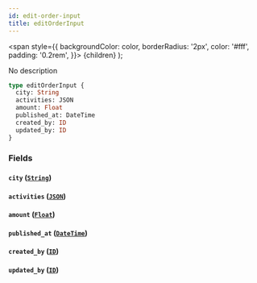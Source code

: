 ```yaml
---
id: edit-order-input
title: editOrderInput
---
```


<span
style={{
      backgroundColor: color,
      borderRadius: '2px',
      color: '#fff',
      padding: '0.2rem',
    }}>
{children}
</span>
);

No description

```graphql
type editOrderInput {
  city: String
  activities: JSON
  amount: Float
  published_at: DateTime
  created_by: ID
  updated_by: ID
}
```

### Fields

#### `city` ([`String`](/v1/scalars/string))

#### `activities` ([`JSON`](/v1/scalars/json))

#### `amount` ([`Float`](/v1/scalars/float))

#### `published_at` ([`DateTime`](/v1/scalars/date-time))

#### `created_by` ([`ID`](/v1/scalars/id))

#### `updated_by` ([`ID`](/v1/scalars/id))

